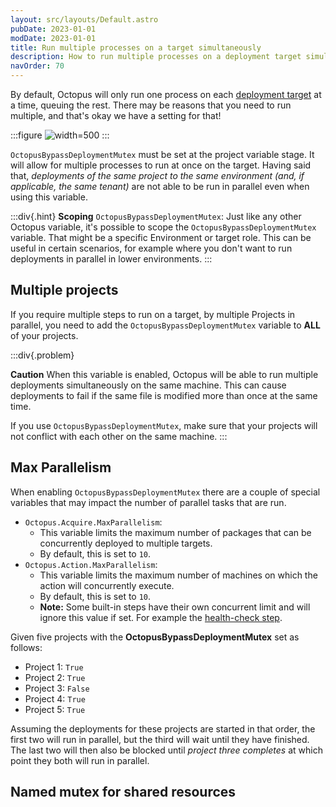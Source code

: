 ```yaml
---
layout: src/layouts/Default.astro
pubDate: 2023-01-01
modDate: 2023-01-01
title: Run multiple processes on a target simultaneously
description: How to run multiple processes on a deployment target simultaneously.
navOrder: 70
---
```


By default, Octopus will only run one process on each [deployment target](/docs/infrastructure/deployment-targets) at a time, queuing the rest. There may be reasons that you need to run multiple, and that's okay we have a setting for that!

:::figure
![](/docs/administration/managing-infrastructure/images/bypass-deployment-mutex.png "width=500")
:::

`OctopusBypassDeploymentMutex` must be set at the project variable stage. It will allow for multiple processes to run at once on the target. Having said that, _deployments of the same project to the same environment (and, if applicable, the same tenant)_ are not able to be run in parallel even when using this variable.

:::div{.hint}
**Scoping** `OctopusBypassDeploymentMutex`:
Just like any other Octopus variable, it's possible to scope the `OctopusBypassDeploymentMutex` variable. That might be a specific Environment or target role. This can be useful in certain scenarios, for example where you don't want to run deployments in parallel in lower environments.
:::

## Multiple projects

If you require multiple steps to run on a target, by multiple Projects in parallel, you need to add the `OctopusBypassDeploymentMutex` variable to **ALL** of your projects.

:::div{.problem}

**Caution**
When this variable is enabled, Octopus will be able to run multiple deployments simultaneously on the same machine. This can cause deployments to fail if the same file is modified more than once at the same time.

If you use `OctopusBypassDeploymentMutex`, make sure that your projects will not conflict with each other on the same machine.
:::

## Max Parallelism

When enabling `OctopusBypassDeploymentMutex` there are a couple of special variables that may impact the number of parallel tasks that are run.

* `Octopus.Acquire.MaxParallelism`:
    * This variable limits the maximum number of packages that can be concurrently deployed to multiple targets.
    *  By default, this is set to `10`.
* `Octopus.Action.MaxParallelism`:
    * This variable limits the maximum number of machines on which the action will concurrently execute.
    * By default, this is set to `10`.
    * **Note:** Some built-in steps have their own concurrent limit and will ignore this value if set. For example the [health-check step](/docs/projects/built-in-step-templates/health-check).

Given five projects with the **OctopusBypassDeploymentMutex** set as follows:

- Project 1: `True`
- Project 2: `True`
- Project 3: `False`
- Project 4: `True` 
- Project 5: `True`

Assuming the deployments for these projects are started in that order, the first two will run in parallel, but the third will wait until they have finished. The last two will then also be blocked until _project three completes_ at which point they both will run in parallel.

## Named mutex for shared resources

<PoweShellNamedMutex />
